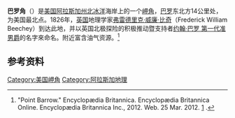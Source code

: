 '''巴罗角'''（{{lang-en|Point Barrow}}）是[[美国|美国]][[阿拉斯加州|阿拉斯加州]][[北冰洋|北冰洋]]海岸上的一个[[岬角|岬角]]，[[巴罗_(阿拉斯加州)|巴罗]]东北方14公里处，为美国最北点。1826年，[[英国|英国]]地理学家[[弗雷德里克·威廉·比奇|弗雷德里克·威廉·比奇]]（Frederick William Beechey）到达此地，并以英国北极探险的积极推动暨支持者[[约翰·巴罗_第一代准男爵|约翰·巴罗 第一代准男爵]]的名字來命名。附近富含油气资源。<ref>"Point Barrow." Encyclopædia Britannica. Encyclopædia Britannica Online. Encyclopædia Britannica Inc., 2012. Web. 25 Mar. 2012. [http://www.britannica.com/EBchecked/topic/466315/Point-Barrow] {{Wayback|url=http://www.britannica.com/EBchecked/topic/466315/Point-Barrow |date=20150430005638 }}.</ref>
{{wide image|Barrow point panorama.jpg|1500px|巴罗角全景||alt=巴罗角全景}}

==参考资料==
{{reflist}}
[[Category:美国岬角|Category:美国岬角]]
[[Category:阿拉斯加地理|Category:阿拉斯加地理]]